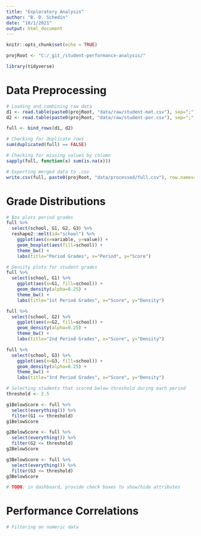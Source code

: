 ```yaml
---
title: "Exploratory Analysis"
author: "B. D. Schedin"
date: "10/1/2021"
output: html_document
---
```


```r

knitr::opts_chunk$set(echo = TRUE)

projRoot <- "C:/_git_/student-performance-analysis/"

library(tidyverse)

```

# Data Preprocessing
```r

# Loading and combining raw data
d1 <- read.table(paste0(projRoot, "data/raw/student-mat.csv"), sep=";", header=TRUE)
d2 <- read.table(paste0(projRoot, "data/raw/student-por.csv"), sep=";", header=TRUE)

full <- bind_rows(d1, d2)

# Checking for duplicate rows
sum(duplicated(full) == FALSE)

# Checking for missing values by column
sapply(full, function(x) sum(is.na(x)))

# Exporting merged data to .csv
write.csv(full, paste0(projRoot, "data/processed/full.csv"), row.names=FALSE)

```

# Grade Distributions
```r

# Box plots period grades
full %>% 
  select(school, G1, G2, G3) %>% 
  reshape2::melt(id="school") %>% 
    ggplot(aes(x=variable, y=value)) + 
    geom_boxplot(aes(fill=school)) +
    theme_bw() +
    labs(title="Period Grades", x="Period", y="Score")

# Density plots for student grades
full %>% 
  select(school, G1) %>% 
    ggplot(aes(x=G1, fill=school)) +
    geom_density(alpha=0.25) +
    theme_bw() +
    labs(title="1st Period Grades", x="Score", y="Density")

full %>% 
  select(school, G2) %>% 
    ggplot(aes(x=G2, fill=school)) +
    geom_density(alpha=0.25) +
    theme_bw() +
    labs(title="2nd Period Grades", x="Score", y="Density")

full %>% 
  select(school, G3) %>% 
    ggplot(aes(x=G3, fill=school)) +
    geom_density(alpha=0.25) +
    theme_bw() +
    labs(title="3rd Period Grades", x="Score", y="Density")

# Selecting students that scored below threshold during each period
threshold <- 2.5

g1BelowScore <- full %>%
  select(everything()) %>%
  filter(G1 <= threshold)
g1BelowScore

g2BelowScore <- full %>%
  select(everything()) %>%
  filter(G2 <= threshold)
g2BelowScore

g3BelowScore <- full %>%
  select(everything()) %>%
  filter(G3 <= threshold)
g3BelowScore

# TODO: in dashboard, provide check boxes to show/hide attributes

```

# Performance Correlations
```r

# Filtering on numeric data


```














